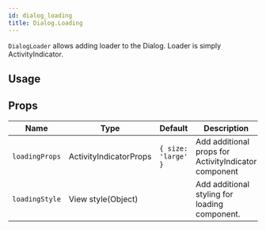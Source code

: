 ```yaml
---
id: dialog_loading
title: Dialog.Loading
---
```



`DialogLoader` allows adding loader to the Dialog. Loader is simply ActivityIndicator.

## Usage

## Props

<div class='table-responsive'>

| Name           | Type                   | Default             | Description                                          |
| -------------- | ---------------------- | ------------------- | ---------------------------------------------------- |
| `loadingProps` | ActivityIndicatorProps | `{ size: 'large' }` | Add additional props for ActivityIndicator component |
| `loadingStyle` | View style(Object)     |                     | Add additional styling for loading component.        |

</div>

